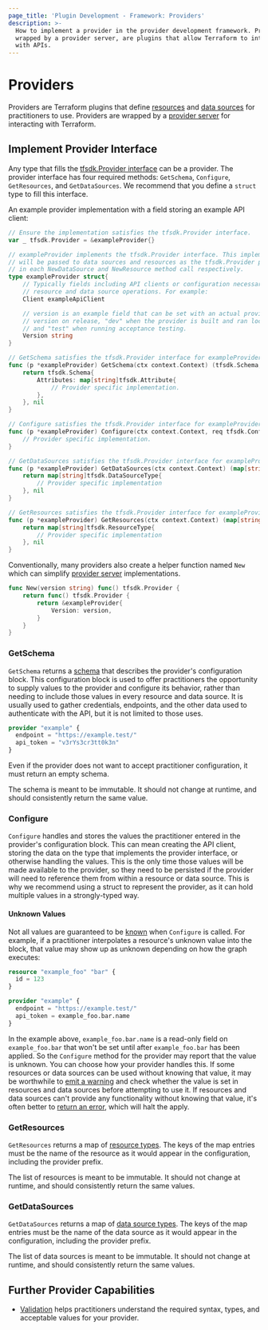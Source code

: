 ```yaml
---
page_title: 'Plugin Development - Framework: Providers'
description: >-
  How to implement a provider in the provider development framework. Providers,
  wrapped by a provider server, are plugins that allow Terraform to interact
  with APIs.
---
```


# Providers

Providers are Terraform plugins that define [resources](/plugin/framework/resources) and [data sources](/plugin/framework/data-sources) for practitioners to use. Providers are wrapped by a [provider server](/plugin/framework/provider-servers) for interacting with Terraform.

## Implement Provider Interface

Any type that fills the [tfsdk.Provider interface](https://pkg.go.dev/github.com/hashicorp/terraform-plugin-framework/tfsdk#Provider) can be a provider. The provider interface has four required methods: `GetSchema`, `Configure`, `GetResources`, and `GetDataSources`. We recommend that you define a `struct` type to fill this interface.

An example provider implementation with a field storing an example API client:

```go
// Ensure the implementation satisfies the tfsdk.Provider interface.
var _ tfsdk.Provider = &exampleProvider{}

// exampleProvider implements the tfsdk.Provider interface. This implementation
// will be passed to data sources and resources as the tfsdk.Provider parameter
// in each NewDataSource and NewResource method call respectively.
type exampleProvider struct{
	// Typically fields including API clients or configuration necessary for
	// resource and data source operations. For example:
	Client exampleApiClient

	// version is an example field that can be set with an actual provider
	// version on release, "dev" when the provider is built and ran locally,
	// and "test" when running acceptance testing.
	Version string
}

// GetSchema satisfies the tfsdk.Provider interface for exampleProvider.
func (p *exampleProvider) GetSchema(ctx context.Context) (tfsdk.Schema, diag.Diagnostics) {
	return tfsdk.Schema{
		Attributes: map[string]tfsdk.Attribute{
			// Provider specific implementation.
		},
	}, nil
}

// Configure satisfies the tfsdk.Provider interface for exampleProvider.
func (p *exampleProvider) Configure(ctx context.Context, req tfsdk.ConfigureProviderRequest, resp *tfsdk.ConfigureProviderResponse) {
	// Provider specific implementation.
}

// GetDataSources satisfies the tfsdk.Provider interface for exampleProvider.
func (p *exampleProvider) GetDataSources(ctx context.Context) (map[string]tfsdk.DataSourceType, diag.Diagnostics) {
	return map[string]tfsdk.DataSourceType{
		// Provider specific implementation
	}, nil
}

// GetResources satisfies the tfsdk.Provider interface for exampleProvider.
func (p *exampleProvider) GetResources(ctx context.Context) (map[string]tfsdk.ResourceType, diag.Diagnostics) {
	return map[string]tfsdk.ResourceType{
		// Provider specific implementation
	}, nil
}
```

Conventionally, many providers also create a helper function named `New` which can simplify [provider server](/plugin/framework/provider-servers) implementations.

```go
func New(version string) func() tfsdk.Provider {
	return func() tfsdk.Provider {
		return &exampleProvider{
			Version: version,
		}
	}
}
```

### GetSchema

`GetSchema` returns a
[schema](/plugin/framework/schemas) that describes the provider's
configuration block. This configuration block is used to offer practitioners
the opportunity to supply values to the provider and configure its behavior,
rather than needing to include those values in every resource and data source.
It is usually used to gather credentials, endpoints, and the other data used to
authenticate with the API, but it is not limited to those uses.

```tf
provider "example" {
  endpoint = "https://example.test/"
  api_token = "v3rYs3cr3tt0k3n"
}
```

Even if the provider does not want to accept practitioner configuration, it must return
an empty schema.

The schema is meant to be immutable. It should not change at runtime, and
should consistently return the same value.

### Configure

`Configure` handles and stores the
values the practitioner entered in the provider's configuration block. This
can mean creating the API client, storing the data on the type that
implements the provider interface, or otherwise handling the values. This is
the only time those values will be made available to the provider, so they
need to be persisted if the provider will need to reference them from within
a resource or data source. This is why we recommend using a struct
to represent the provider, as it can hold multiple values in a strongly-typed
way.

#### Unknown Values

Not all values are guaranteed to be
[known](/plugin/framework/types#unknown) when `Configure` is called.
For example, if a practitioner interpolates a resource's unknown value into the block,
that value may show up as unknown depending on how the graph executes:

```tf
resource "example_foo" "bar" {
  id = 123
}

provider "example" {
  endpoint = "https://example.test/"
  api_token = example_foo.bar.name
}
```

In the example above, `example_foo.bar.name` is a read-only field on
`example_foo.bar` that won't be set until after `example_foo.bar` has been
applied. So the `Configure` method for the provider may report that the value
is unknown. You can choose how your provider handles this. If
some resources or data sources can be used without knowing that value, it may
be worthwhile to [emit a warning](/plugin/framework/diagnostics) and
check whether the value is set in resources and data sources before attempting
to use it. If resources and data sources can't provide any functionality
without knowing that value, it's often better to [return an
error](/plugin/framework/diagnostics), which will halt the apply.

### GetResources

`GetResources` returns a map of [resource
types](/plugin/framework/resources). The keys of the
map entries must be the name of the resource as it would appear in the
configuration, including the provider prefix.

The list of resources is meant to be immutable. It should not change at
runtime, and should consistently return the same values.

### GetDataSources

`GetDataSources` returns a map of [data
source types](/plugin/framework/data-sources). The
keys of the map entries must be the name of the data source as it would appear
in the configuration, including the provider prefix.

The list of data sources is meant to be immutable. It should not change at
runtime, and should consistently return the same values.

## Further Provider Capabilities

- [Validation](/plugin/framework/validation) helps practitioners understand the required syntax, types, and acceptable values for your provider.
